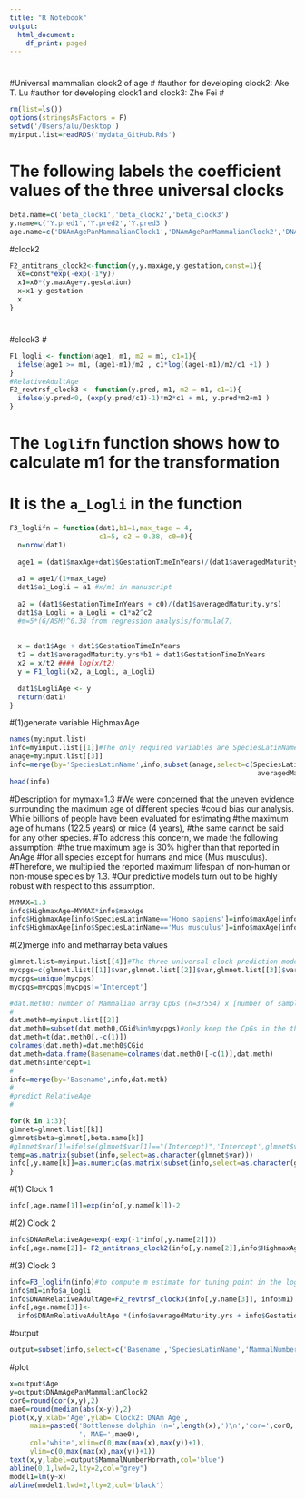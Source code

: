 ```yaml
---
title: "R Notebook"
output:
  html_document:
    df_print: paged
---
```

#
#Universal mammalian clock2 of age
#
#author for developing clock2: Ake T. Lu
#author for developing clock1 and clock3: Zhe Fei
#
```r
rm(list=ls())
options(stringsAsFactors = F)
setwd('/Users/alu/Desktop')
myinput.list=readRDS('mydata_GitHub.Rds')
```
# The following labels the coefficient values of the three universal clocks
```r
beta.name=c('beta_clock1','beta_clock2','beta_clock3')
y.name=c('Y.pred1','Y.pred2','Y.pred3')
age.name=c('DNAmAgePanMammalianClock1','DNAmAgePanMammalianClock2','DNAmAgePanMammalianClock3')
```
#clock2
```r
F2_antitrans_clock2<-function(y,y.maxAge,y.gestation,const=1){
  x0=const*exp(-exp(-1*y))
  x1=x0*(y.maxAge+y.gestation)
  x=x1-y.gestation
  x
}

```
#
#clock3
#
```r
F1_logli <- function(age1, m1, m2 = m1, c1=1){
  ifelse(age1 >= m1, (age1-m1)/m2 , c1*log((age1-m1)/m2/c1 +1) )
}
#RelativeAdultAge
F2_revtrsf_clock3 <- function(y.pred, m1, m2 = m1, c1=1){
  ifelse(y.pred<0, (exp(y.pred/c1)-1)*m2*c1 + m1, y.pred*m2+m1 )
}
```
# The `loglifn` function shows how to calculate m1 for the transformation
# It is the `a_Logli` in the function
```r
F3_loglifn = function(dat1,b1=1,max_tage = 4,
                      c1=5, c2 = 0.38, c0=0){
  n=nrow(dat1)
  
  age1 = (dat1$maxAge+dat1$GestationTimeInYears)/(dat1$averagedMaturity.yrs+dat1$GestationTimeInYears)
  
  a1 = age1/(1+max_tage)
  dat1$a1_Logli = a1 #x/m1 in manuscript
  
  a2 = (dat1$GestationTimeInYears + c0)/(dat1$averagedMaturity.yrs) 
  dat1$a_Logli = a_Logli = c1*a2^c2
  #m=5*(G/ASM)^0.38 from regression analysis/formula(7)
  
  
  x = dat1$Age + dat1$GestationTimeInYears
  t2 = dat1$averagedMaturity.yrs*b1 + dat1$GestationTimeInYears
  x2 = x/t2 #### log(x/t2)
  y = F1_logli(x2, a_Logli, a_Logli)
  
  dat1$LogliAge <- y
  return(dat1)
}
```

#(1)generate variable HighmaxAge

```r
names(myinput.list)
info=myinput.list[[1]]#The only required variables are SpeciesLatinName and Basename 
anage=myinput.list[[3]]
info=merge(by='SpeciesLatinName',info,subset(anage,select=c(SpeciesLatinName,GestationTimeInYears,
                                                             averagedMaturity.yrs,maxAge)))
head(info)
```
#Description for mymax=1.3
#We were concerned that the uneven evidence surrounding the maximum age of different species 
#could bias our analysis. While billions of people have been evaluated for estimating 
#the maximum age of humans (122.5 years) or mice (4 years), 
#the same cannot be said for any other species. 
#To address this concern, we made the following assumption: 
#the true maximum age is 30% higher than that reported in AnAge
#for all species except for humans and mice (Mus musculus). 
#Therefore, we multiplied the reported maximum lifespan of non-human or non-mouse species by 1.3. 
#Our predictive models turn out to be highly robust with respect to this assumption.
```r

MYMAX=1.3
info$HighmaxAge=MYMAX*info$maxAge
info$HighmaxAge[info$SpeciesLatinName=='Homo sapiens']=info$maxAge[info$SpeciesLatinName=='Homo sapiens']
info$HighmaxAge[info$SpeciesLatinName=='Mus musculus']=info$maxAge[info$SpeciesLatinName=='Mus musculus']
```
#(2)merge info and metharray beta values
```r
glmnet.list=myinput.list[[4]]#The three universal clock prediction models
mycpgs=c(glmnet.list[[1]]$var,glmnet.list[[2]]$var,glmnet.list[[3]]$var)
mycpgs=unique(mycpgs)
mycpgs=mycpgs[mycpgs!='Intercept']

#dat.meth0: number of Mammalian array CpGs (n=37554) x [number of samples+1]
#
dat.meth0=myinput.list[[2]]
dat.meth0=subset(dat.meth0,CGid%in%mycpgs)#only keep the CpGs in the three clocks
dat.meth=t(dat.meth0[,-c(1)])
colnames(dat.meth)=dat.meth0$CGid
dat.meth=data.frame(Basename=colnames(dat.meth0)[-c(1)],dat.meth)
dat.meth$Intercept=1
#
info=merge(by='Basename',info,dat.meth)
#
#predict RelativeAge
#

for(k in 1:3){
glmnet=glmnet.list[[k]]
glmnet$beta=glmnet[,beta.name[k]]
#glmnet$var[1]=ifelse(glmnet$var[1]=="(Intercept)",'Intercept',glmnet$var[1])
temp=as.matrix(subset(info,select=as.character(glmnet$var)))
info[,y.name[k]]=as.numeric(as.matrix(subset(info,select=as.character(glmnet$var)))%*%glmnet$beta)
}
```
#(1) Clock 1
```r
info[,age.name[1]]=exp(info[,y.name[k]])-2
```
#(2) Clock 2
```r
info$DNAmRelativeAge=exp(-exp(-1*info[,y.name[2]]))
info[,age.name[2]]= F2_antitrans_clock2(info[,y.name[2]],info$HighmaxAge,info$GestationTimeInYears,const=1)
```
#(3) Clock 3
```r

info=F3_loglifn(info)#to compute m estimate for tuning point in the log-linear transformation
info$m1=info$a_Logli
info$DNAmRelativeAdultAge=F2_revtrsf_clock3(info[,y.name[3]], info$m1)
info[,age.name[3]]<-
  info$DNAmRelativeAdultAge *(info$averagedMaturity.yrs + info$GestationTimeInYears) -info$GestationTimeInYears
```

#output
```r

output=subset(info,select=c('Basename','SpeciesLatinName','MammalNumberHorvath','Age','Tissue','DNAmRelativeAge','DNAmRelativeAdultAge',age.name))
```
#plot
```r

x=output$Age
y=output$DNAmAgePanMammalianClock2
cor0=round(cor(x,y),2)
mae0=round(median(abs(x-y)),2)
plot(x,y,xlab='Age',ylab='Clock2: DNAm Age',
     main=paste0('Bottlenose dolphin (n=',length(x),')\n','cor=',cor0,
                 ', MAE=',mae0),
     col='white',xlim=c(0,max(max(x),max(y))+1),
     ylim=c(0,max(max(x),max(y))+1))
text(x,y,label=output$MammalNumberHorvath,col='blue')
abline(0,1,lwd=2,lty=2,col="grey")
model1=lm(y~x)
abline(model1,lwd=2,lty=2,col='black')
```
